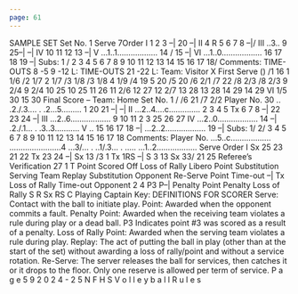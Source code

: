 ```yaml
---
page: 61
---
```


SAMPLE SET Set No. 1 Serve 7Order I 1 2 3 –| 20 –| II 4 R 5 6 7 8 –|/ III ..3.. 9 25–| –| IV 10 11 12 13 –| V ...1..1.................. 14 / 15 –| VI ...1..0.................. 16 17 18 19 –| Subs: 1 / 2 3 4 5 6 7 8 9 10 11 12 13 14 15 16 17 18/ Comments: TIME-OUTS 8 -5 9 -12 L: TIME-OUTS 21 -22 L: Team: Visitor X First Serve (<check box>) /1 16 1 1/6 /2 1/7 2 1/7 /3 1/8 /3 1/8 4 1/9 /4 19 5 20 /5 20 /6 2/1 /7 22 /8 2/3 /8 2/3 9 2/4 9 2/4 10 25 10 25 11 26 11 2/6 12 27 12 2/7 13 28 13 28 14 29 14 29 VI 1/5 30 15 30 Final Score – Team: Home Set No. 1 / /6 21 /7 2/2 Player No. 30 .. .2./.3.... . .2...5......... 1 20 21 –| –| II ...2..4....c.............. 2 3 4 5 Tx 6 7 8 –| 22 23 24 –| III ...2..6.................. 9 10 11 2 3 25 26 27 IV ...2..0.................. 14 –| .2./.1... . .3..3........... V .. 15 16 17 18 –| ...2..2.................. 19 –| Subs: 1/ 2/ 3 4 5 6 7 8 9 10 11 12 13 14 15 16 17 18 Comments: Player No. ...5..c.................. .......................4 ...3/... . ..1/.3... . ..... ...1..2.................. Serve Order I Sx 25 23 21 22 Tx 23 24 –| Sx 13 /3 1 Tx 1RS –| S 3 13 Sx 33/ 21 25 Referee’s Verification 27 1 T Point Scored Off Loss of Rally Libero Point Substitution Serving Team Replay Substitution Opponent Re-Serve Point Time-out –| Tx Loss of Rally Time-out Opponent 2 4 P3 P–| Penalty Point Penalty Loss of Rally S R Sx RS C Playing Captain Key: DEFINITIONS FOR SCORER Serve: Contact with the ball to initiate play. Point: Awarded when the opponent commits a fault. Penalty Point: Awarded when the receiving team violates a rule during play or a dead ball. P3 Indicates point #3 was scored as a result of a penalty. Loss of Rally Point: Awarded when the serving team violates a rule during play. Replay: The act of putting the ball in play (other than at the start of the set) without awarding a loss of rally/point and without a service rotation. Re-Serve: The server releases the ball for services, then catches it or it drops to the floor. Only one reserve is allowed per term of service. P a g e 5 9 2 0 2 4 - 2 5 N F H S V o l l e y b a l l R u l e s
